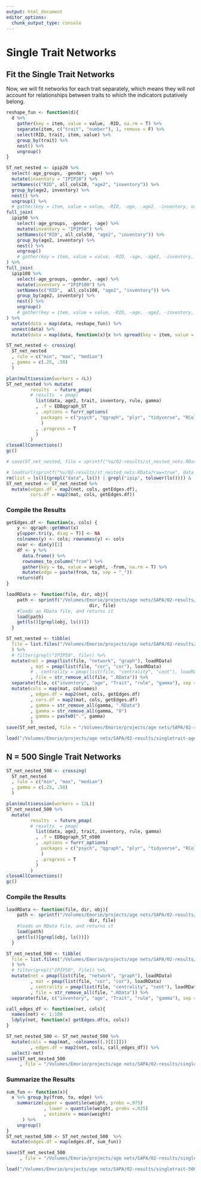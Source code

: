 ```yaml
---
output: html_document
editor_options: 
  chunk_output_type: console
---
```

# Single Trait Networks  

## Fit the Single Trait Networks {#STnetworks}  

Now, we will fit networks for each trait separately, which means they will not account for relationships between traits to which the indicators putatively belong.  
```r
reshape_fun <- function(d){
  d %>% 
    gather(key = item, value = value, -RID, na.rm = T) %>%
    separate(item, c("trait", "number"), 1, remove = F) %>%
    select(RID, trait, item, value) %>%
    group_by(trait) %>%
    nest() %>%
    ungroup()
}

ST_net_nested <- ipip20 %>% 
  select(-age_groups, -gender, -age) %>%
  mutate(inventory = "IPIP20") %>%
  setNames(c("RID", all_cols20, "age2", "inventory")) %>%
  group_by(age2, inventory) %>% 
  nest() %>%
  ungroup() %>%
  # gather(key = item, value = value, -RID, -age, -age2, -inventory, na.rm = T) %>%
full_join(
  ipip50 %>% 
    select(-age_groups, -gender, -age) %>%
    mutate(inventory = "IPIP50") %>% 
    setNames(c("RID", all_cols50, "age2", "inventory")) %>%
    group_by(age2, inventory) %>% 
    nest() %>%
    ungroup()
    # gather(key = item, value = value, -RID, -age, -age2, -inventory, na.rm = T)
) %>%
full_join(
  ipip100 %>% 
    select(-age_groups, -gender, -age) %>%
    mutate(inventory = "IPIP100") %>%
    setNames(c("RID",  all_cols100, "age2", "inventory")) %>%
    group_by(age2, inventory) %>% 
    nest() %>%
    ungroup()
    # gather(key = item, value = value, -RID, -age, -age2, -inventory, na.rm = T)
) %>% 
  mutate(data = map(data, reshape_fun)) %>%
  unnest(data) %>%
  mutate(data = map(data, function(x){x %>% spread(key = item, value = value)}))

ST_net_nested <- crossing(
  ST_net_nested
  , rule = c("min", "max", "median")
  , gamma = c(.25, .50)
  ) 

plan(multisession(workers = 4L))
ST_net_nested %>% mutate(
         results  = future_pmap(
         # results  = pmap(
           list(data, age2, trait, inventory, rule, gamma)
           , .f = EDBqgraph_ST
           , .options = furrr_options(
             packages = c("psych", "qgraph", "plyr", "tidyverse", "RColorBrewer")
             )
           , .progress = T
           )
         )
closeAllConnections()
gc()

# save(ST_net_nested, file = sprintf("%s/02-results/st_nested_nets.RData", data_path))
```

```r
# load(url(sprintf("%s/02-results/st_nested_nets.RData?raw=true", data_path)))
rm(list = ls()[(grepl("data", ls()) | grepl("ipip", tolower(ls()))) & ! grepl("colors", ls())])
ST_net_nested <- ST_net_nested %>%
  mutate(edges.df = map2(net, cols, getEdges.df),
         cors.df = map2(mat, cols, getEdges.df))
```

### Compile the Results  
```r
getEdges.df <- function(x, cols) {
    y <- qgraph::getWmat(x)
    y[upper.tri(y, diag = T)] <- NA
    colnames(y) <- cols; rownames(y) <- cols
    nvar <- dim(y)[2]
    df <- y %>%
      data.frame() %>%
      rownames_to_column("from") %>%
      gather(key = to, value = weight, -from, na.rm = T) %>%
      mutate(edge = paste(from, to, sep = "_"))
    return(df)
}

loadRData <- function(file, dir, obj){
    path <- sprintf("/Volumes/Emorie/projects/age nets/SAPA/02-results/singletrait-age/%s/%s",
                               dir, file)
    #loads an RData file, and returns it
    load(path)
    get(ls()[grepl(obj, ls())])
  }

ST_net_nested <- tibble(
  file = list.files("/Volumes/Emorie/projects/age nets/SAPA/02-results/singletrait-age/network")
  ) %>%
  # filter(grepl("IPIP50", file)) %>%
  mutate(net = pmap(list(file, "network", "graph"), loadRData)
         , mat = pmap(list(file, "cor", "cor"), loadRData)
         # , centrality = pmap(list(file, "centrality", "cent"), loadRData)
         , file = str_remove_all(file, ".RData")) %>%
  separate(file, c("inventory", "age", "Trait", "rule", "gamma"), sep = "-") %>%
  mutate(cols = map(mat, colnames)
         , edges.df = map2(net, cols, getEdges.df)
         , cors.df = map2(mat, cols, getEdges.df)
         , gamma = str_remove_all(gamma, ".RData")
         , gamma = str_remove_all(gamma, "0")
         , gamma = paste0(".", gamma)
         )
save(ST_net_nested, file = "/Volumes/Emorie/projects/age nets/SAPA/02-results/singletrait-age/nested-nets.RData")
```

```r
load("/Volumes/Emorie/projects/age nets/SAPA/02-results/singletrait-age/nested-nets.RData")
```

## N = 500 Single Trait Networks  
```r
ST_net_nested_500 <- crossing(
  ST_net_nested
  , rule = c("min", "max", "median")
  , gamma = c(.25, .50)
  ) 

plan(multisession(workers = 12L))
ST_net_nested_500 %>% 
  mutate(
         results  = future_pmap(
         # results  = pmap(
           list(data, age2, trait, inventory, rule, gamma)
           , .f = EDBqgraph_ST_n500
           , .options = furrr_options(
             packages = c("psych", "qgraph", "plyr", "tidyverse", "RColorBrewer")
             )
           , .progress = T
           )
         )
closeAllConnections()
gc()
```

### Compile the Results  
```r
loadRData <- function(file, dir, obj){
    path <- sprintf("/Volumes/Emorie/projects/age nets/SAPA/02-results/singletrait-500/%s/%s",
                               dir, file)
    #loads an RData file, and returns it
    load(path)
    get(ls()[grepl(obj, ls())])
  }

ST_net_nested_500 <- tibble(
  file = list.files("/Volumes/Emorie/projects/age nets/SAPA/02-results/singletrait-500/network")
  ) %>%
  # filter(grepl("IPIP50", file)) %>%
  mutate(net = pmap(list(file, "network", "graph"), loadRData)
         , mat = pmap(list(file, "cor", "cor"), loadRData)
         , centrality = pmap(list(file, "centrality", "cent"), loadRData)
         , file = str_remove_all(file, ".RData")) %>%
  separate(file, c("inventory", "age", "Trait", "rule", "gamma"), sep = "-") 
```

```r
call_edges_df <- function(net, cols){
  names(net) <- 1:100
  ldply(net, function(x) getEdges.df(x, cols))
}

ST_net_nested_500 <- ST_net_nested_500 %>% 
  mutate(cols = map(mat, ~colnames((.)[[1]]))
         , edges.df = map2(net, cols, call_edges_df)) %>% 
  select(-net)
save(ST_net_nested_500
     , file = "/Volumes/Emorie/projects/age nets/SAPA/02-results/singletrait-500/nested-nets.RData")
```

### Summarize the Results  
```r
sum_fun <- function(x){
  x %>% group_by(from, to, edge) %>% 
    summarize(upper = quantile(weight, probs =.975)
              , lower = quantile(weight, probs =.025)
              , estimate = mean(weight)
      ) %>%
    ungroup() 
}
ST_net_nested_500 <- ST_net_nested_500  %>%
  mutate(edges.df = map(edges.df, sum_fun))

save(ST_net_nested_500
     , file = "/Volumes/Emorie/projects/age nets/SAPA/02-results/singletrait-500/nested-nets_small.RData")
```

```r
load("/Volumes/Emorie/projects/age nets/SAPA/02-results/singletrait-500/nested-nets_small.RData")
```

